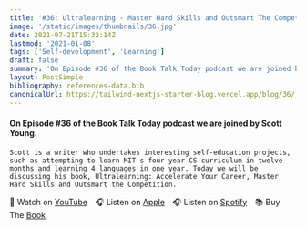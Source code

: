 ```yaml
---
title: '#36: Ultralearning - Master Hard Skills and Outsmart The Competition: Interview with Scott Young'
image: '/static/images/thumbnails/36.jpg'
date: 2021-07-21T15:32:14Z
lastmod: '2021-01-08'
tags: ['Self-development', 'Learning']
draft: false
summary: 'On Episode #36 of the Book Talk Today podcast we are joined by Scott Young. Scott is a writer who undertakes interesting self-education projects, such as attempting to learn MITs four year CS curriculum in twelve months and learning 4 languages in one year. Today we will be discussing his book, Ultralearning: Accelerate Your Career, Master Hard Skills and Outsmart the Competition.'
layout: PostSimple
bibliography: references-data.bib
canonicalUrl: https://tailwind-nextjs-starter-blog.vercel.app/blog/36/
---
```


#### On Episode #36 of the Book Talk Today podcast we are joined by Scott Young.

    Scott is a writer who undertakes interesting self-education projects, such as attempting to learn MIT's four year CS curriculum in twelve months and learning 4 languages in one year. Today we will be discussing his book, Ultralearning: Accelerate Your Career, Master Hard Skills and Outsmart the Competition.

🎥&nbsp;Watch on [YouTube]&emsp;🎧&nbsp;Listen on [Apple]&emsp;🎧&nbsp;Listen on [Spotify]&emsp;📚&nbsp;Buy The [Book]&emsp;

[youtube]: https://youtu.be/o2x-htZYUQk
[apple]: https://podcasts.apple.com/gb/podcast/36-ultralearning-master-hard-skills-and-outsmart/id1525619296?i=1000529575285
[spotify]: https://open.spotify.com/episode/4QyincSRuPrq2btKgri4Dg?si=6qnadFS2Rx6foClOH0MIsw
[book]: https://amzn.to/3UvQB38
